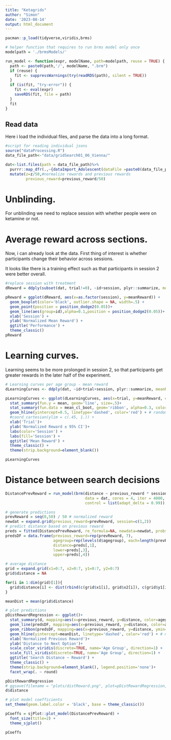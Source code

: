 ```yaml
---
title: "Ketagrids"
author: "Simon"
date: '2023-08-14'
output: html_document
---
```


```r
pacman::p_load(tidyverse,viridis,brms)

# helper function that requires to run brms model only once
modelpath = './brmsModels/'

run_model <- function(expr, modelName, path=modelpath, reuse = TRUE) {
  path <- paste0(path,'/', modelName, ".brm")
  if (reuse) {
    fit <- suppressWarnings(try(readRDS(path), silent = TRUE))
  }
  if (is(fit, "try-error")) {
    fit <- eval(expr)
    saveRDS(fit, file = path)
  }
  fit
}
```

## Read data

Here i load the individual files, and parse the data into a long format.

```r
#script for reading individual jsons
source("dataProcessing.R")
data_file_path<-"data/gridSearch01_06_Vienna/"

dat<-list.files(path = data_file_path)%>%
  purrr::map_dfr(.,~{dataImport_Adolescent(dataFile =paste0(data_file_path,.))})%>%
  mutate(z=z/50,#normalize rewards and previous rewards
         previous_reward=previous_reward/50)
```

# Unblinding.
For unblinding we need to replace session with whether people were on ketamine or not.

# Average reward across sections.

Now, i can already look at the data. First thing of interest is whether participants change their behavior across sessions.

It looks like there is a training effect such as that participants in session 2 were better overall.

```r
#replace session with treatment
dReward = ddply(subset(dat, trial!=0), ~id+session, plyr::summarize, meanReward=mean(z))

pReward = ggplot(dReward, aes(x=as.factor(session), y=meanReward)) +
  geom_boxplot(color='black', outlier.shape = NA, width=.5) +
  geom_point(position = position_dodge2(0.05))+
  geom_line(aes(group=id),alpha=0.1,position = position_dodge2(0.05))+
  xlab('Session') +
  ylab('Normalized Mean Reward') +
  ggtitle('Performance') +
  theme_classic()
pReward
```

# Learning curves.

Learning seems to be more prolonged in session 2, so that participants get greater rewards in the later half of the experiment. 

```r
# Learning curves per age group - mean reward
dLearningCurves <- ddply(dat, ~id+trial+session, plyr::summarize, meanReward = mean(z))

pLearningCurves <- ggplot(dLearningCurves, aes(x=trial, y=meanReward, color=as.factor(session), group=session,fill=as.factor(session)))+
  stat_summary(fun.y = mean, geom='line', size=.5)+
  stat_summary(fun.data = mean_cl_boot, geom='ribbon', alpha=0.3, color=NA)+
  geom_hline(yintercept=0.5, linetype='dashed', color='red') + # random choice model
  #coord_cartesian(ylim = c(.45, 1.)) +
  xlab('Trial')+
  ylab('Normalized Reward ± 95% CI')+
  labs(color='Session') +
  labs(fill='Session') +
  ggtitle('Mean Reward') +
  theme_classic() +
  theme(strip.background=element_blank())

pLearningCurves
```
# Distance between search decisions

```r
DistancePrevReward = run_model(brm(distance ~ previous_reward * session + (previous_reward + session | id),
                                   data = dat, cores = 4, iter = 4000, warmup = 1000,
                                   control = list(adapt_delta = 0.99)), modelName = 'DistancePrevReward_sessions')
```

```r

# generate predictions
prevReward = seq(0,50) / 50 # normalized reward
newdat = expand.grid(previous_reward=prevReward, session=c(1,2))
# predict distance based on previous reward
preds = fitted(DistancePrevReward, re_formula=NA, newdata=newdat, probs=c(.025, .975))
predsDF = data.frame(previous_reward=rep(prevReward, 7),
                     agegroup=rep(levels(d$agegroup), each=length(prevReward)),
                     distance=preds[,1],
                     lower=preds[,3],
                     upper=preds[,4])

# average distance
grid = expand.grid(x1=0:7, x2=0:7, y1=0:7, y2=0:7)
grid$distance = NA

for(i in 1:dim(grid)[1]){
  grid$distance[i] <- dist(rbind(c(grid$x1[i], grid$x2[i]), c(grid$y1[i], grid$y2[i])), method = "manhattan")
}

meanDist = mean(grid$distance)

# plot predictions
pDistRewardRegression <- ggplot()+
  stat_summary(d, mapping=aes(x=previous_reward, y=distance, color=agegroup, fill=agegroup), fun.y=mean, geom='point', alpha=0.7, size=.5)+
  geom_line(predsDF, mapping=aes(x=previous_reward, y=distance, color=agegroup), size=.3) +
  geom_ribbon(predsDF, mapping=aes(x=previous_reward, y=distance, ymin=lower, ymax=upper, fill=agegroup), alpha=.3) +
  geom_hline(yintercept=meanDist, linetype='dashed', color='red') + # mean distance
  xlab('Normalized Previous Reward')+
  ylab('Distance to Next Option')+
  scale_color_viridis(discrete=TRUE, name='Age Group', direction=1) +
  scale_fill_viridis(discrete=TRUE, name='Age Group', direction=1) +
  ggtitle('Search Distance ~ Reward') +
  theme_classic() +
  theme(strip.background=element_blank(), legend.position='none')+
  facet_wrap(. ~ round)

pDistRewardRegression
# ggsave(filename = "plots/distReward.png", plot=pDistRewardRegression, height=2.5, width=4, units = "in")
d$distance

# plot model coefficients
set_theme(geom.label.color = 'black', base = theme_classic())

pCoeffs = sjPlot::plot_model(DistancePrevReward) +
  font_size(title=2) +
  theme_sjplot() 

pCoeffs

```

